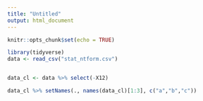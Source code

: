 ```yaml
---
title: "Untitled"
output: html_document
---
```


```r
knitr::opts_chunk$set(echo = TRUE)
```


```r
library(tidyverse)
data <- read_csv("stat_ntform.csv")


data_cl <- data %>% select(-X12)

data_cl %>% setNames(., names(data_cl)[1:3], c("a","b","c"))
```
